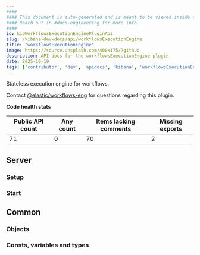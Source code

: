 ```yaml
---
####
#### This document is auto-generated and is meant to be viewed inside our experimental, new docs system.
#### Reach out in #docs-engineering for more info.
####
id: kibWorkflowsExecutionEnginePluginApi
slug: /kibana-dev-docs/api/workflowsExecutionEngine
title: "workflowsExecutionEngine"
image: https://source.unsplash.com/400x175/?github
description: API docs for the workflowsExecutionEngine plugin
date: 2025-10-19
tags: ['contributor', 'dev', 'apidocs', 'kibana', 'workflowsExecutionEngine']
---
```


Stateless execution engine for workflows.

Contact [@elastic/workflows-eng](https://github.com/orgs/elastic/teams/workflows-eng) for questions regarding this plugin.

**Code health stats**

| Public API count  | Any count | Items lacking comments | Missing exports |
|-------------------|-----------|------------------------|-----------------|
| 71 | 0 | 70 | 2 |

## Server

### Setup
<DocDefinitionList data={[workflowsExecutionEngineObj.server.setup]}/>

### Start
<DocDefinitionList data={[workflowsExecutionEngineObj.server.start]}/>

## Common

### Objects
<DocDefinitionList data={workflowsExecutionEngineObj.common.objects}/>

### Consts, variables and types
<DocDefinitionList data={workflowsExecutionEngineObj.common.misc}/>

